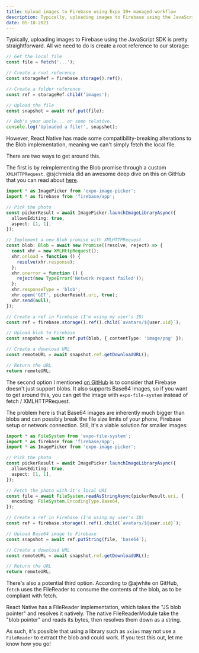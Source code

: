 ```yaml
---
title: Upload images to Firebase using Expo 39+ managed workflow
description: Typically, uploading images to Firebase using the JavaScript SDK is pretty straightforward. In Expo, it's a bit trickier.
date: 05-18-2021
---
```


Typically, uploading images to Firebase using the JavaScript SDK is pretty straightforward. All we need to do is create a root reference to our storage:

```js
// Get the local file
const file = fetch('...');

// Create a root reference
const storageRef = firebase.storage().ref();

// Create a folder reference
const ref = storageRef.child('images');

// Upload the file
const snapshot = await ref.put(file);

// Bob's your uncle... or some relative.
console.log('Uploaded a file!', snapshot);
```

However, React Native has made some compatibility-breaking alterations to the Blob implementation, meaning we can't simply fetch the local file.

There are two ways to get around this.

The first is by reimplementing the Blob promise through a custom `XMLHTTPRequest`. @sjchmiela did an awesome deep dive on this on GitHub that you can read about [here](https://github.com/expo/expo/issues/2402#issuecomment-443726662).

```ts
import * as ImagePicker from 'expo-image-picker';
import * as firebase from 'firebase/app';

// Pick the photo
const pickerResult = await ImagePicker.launchImageLibraryAsync({
  allowsEditing: true,
  aspect: [1, 1],
});

// Implement a new Blob promise with XMLHTTPRequest
const blob: Blob = await new Promise((resolve, reject) => {
  const xhr = new XMLHttpRequest();
  xhr.onload = function () {
    resolve(xhr.response);
  };
  xhr.onerror = function () {
    reject(new TypeError('Network request failed'));
  };
  xhr.responseType = 'blob';
  xhr.open('GET', pickerResult.uri, true);
  xhr.send(null);
});

// Create a ref in Firebase (I'm using my user's ID)
const ref = firebase.storage().ref().child(`avatars/${user.uid}`);

// Upload blob to Firebase
const snapshot = await ref.put(blob, { contentType: 'image/png' });

// Create a download URL
const remoteURL = await snapshot.ref.getDownloadURL();

// Return the URL
return remoteURL;
```

The second option I mentioned [on GitHub](https://github.com/expo/expo/issues/10394#issuecomment-700509863) is to consider that Firebase doesn't just support blobs. It also supports Base64 images, so if you want to get around this, you can get the image with `expo-file-system` instead of fetch / XMLHTTPRequest.

The problem here is that Base64 images are inherently much bigger than blobs and can possibly break the file size limits of your phone, Firebase setup or network connection. Still, it's a viable solution for smaller images:

```ts
import * as FileSystem from 'expo-file-system';
import * as firebase from 'firebase/app';
import * as ImagePicker from 'expo-image-picker';

// Pick the photo
const pickerResult = await ImagePicker.launchImageLibraryAsync({
  allowsEditing: true,
  aspect: [1, 1],
});

// Fetch the photo with it's local URI
const file = await FileSystem.readAsStringAsync(pickerResult.uri, {
  encoding: FileSystem.EncodingType.Base64,
});

// Create a ref in Firebase (I'm using my user's ID)
const ref = firebase.storage().ref().child(`avatars/${user.uid}`);

// Upload Base64 image to Firebase
const snapshot = await ref.putString(file, 'base64');

// Create a download URL
const remoteURL = await snapshot.ref.getDownloadURL();

// Return the URL
return remoteURL;
```

There's also a potential third option. According to @ajwhite on GitHub, `fetch` uses the FileReader to consume the contents of the blob, as to be compliant with fetch.

React Native has a FileReader implementation, which takes the "JS blob pointer" and resolves it natively. The native FileReaderModule take the "blob pointer" and reads its bytes, then resolves them down as a string.

As such, it's possible that using a library such as `axios` may not use a `FileReader` to extract the blob and could work. If you test this out, let me know how you go!
